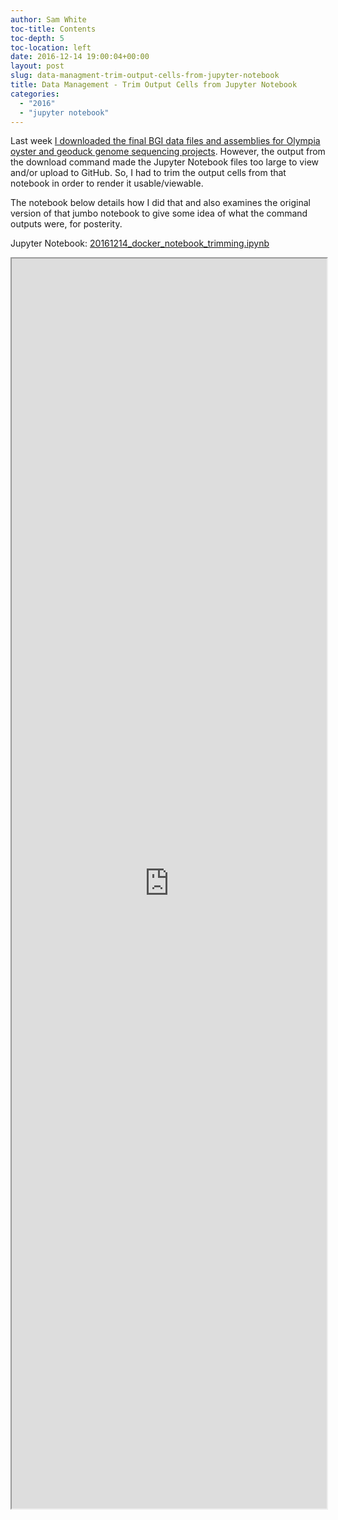```yaml
---
author: Sam White
toc-title: Contents
toc-depth: 5
toc-location: left
date: 2016-12-14 19:00:04+00:00
layout: post
slug: data-managment-trim-output-cells-from-jupyter-notebook
title: Data Management - Trim Output Cells from Jupyter Notebook
categories:
  - "2016"
  - "jupyter notebook"
---
```


Last week [I downloaded the final BGI data files and assemblies for Olympia oyster and geoduck genome sequencing projects](https://robertslab.github.io/sams-notebook/posts/2016/2016-12-14-data-management-download-final-bgi-genome-assembly-files/). However, the output from the download command made the Jupyter Notebook files too large to view and/or upload to GitHub. So, I had to trim the output cells from that notebook in order to render it usable/viewable.

The notebook below details how I did that and also examines the original version of that jumbo notebook to give some idea of what the command outputs were, for posterity.

Jupyter Notebook: [20161214_docker_notebook_trimming.ipynb](https://github.com/sr320/LabDocs/blob/master/jupyter_nbs/sam/20161214_docker_notebook_trimming.ipynb)

<iframe src="https://nbviewer.org/github/sr320/LabDocs/blob/master/jupyter_nbs/sam/20161214_docker_notebook_trimming.ipynb" width="100%" height="2000" scrolling="yes"></iframe>
